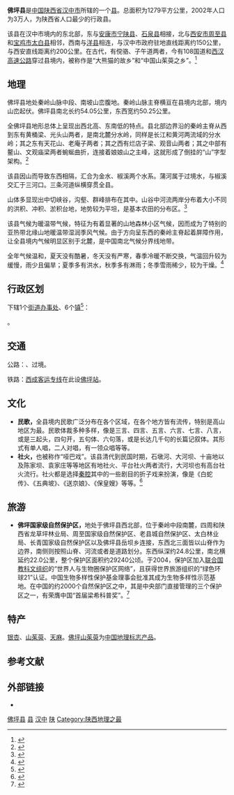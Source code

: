 {{coord|33|34||N|107|59||E|display=title}}
{{Infobox China County
|Belong = [[陕西省|陕西省]][[汉中市|汉中市]]
|map=ChinaHanzhongFoping.png
|map_caption=佛坪县在汉中市的位置
|website=http://www.foping.gov.cn/}}

'''佛坪县'''是[[中国|中国]][[陕西省|陕西省]][[汉中市|汉中市]]所辖的一个[[县|县]]。总面积为1279平方公里，2002年人口为3万人，为陕西省人口最少的行政县。

该县在汉中市境内的东北部，东与[[安康市|安康市]][[宁陕县|宁陕县]]、[[石泉县|石泉县]]相接，北与[[西安市|西安市]][[周至县|周至县]]和[[宝鸡市|宝鸡市]][[太白县|太白县]]相邻，西南与[[洋县|洋县]]相连，与汉中市政府驻地直线距离约150公里，与西安直线距离约200公里。在古代，有傥骆、子午道两者，今有108国道和[[西汉高速公路|西汉高速公路]]穿过县境内，被称作是“大熊猫的故乡”和“中国山茱萸之乡”。<ref>{{Cite web|url=http://www.sohu.com/a/208811370_99967092|title=西成高铁，佛坪全攻略！|accessdate=2018-07-12|date=2017-12-06|work=www.sohu.com|archive-date=2019-06-09|archive-url=https://web.archive.org/web/20190609025801/http://www.sohu.com/a/208811370_99967092|dead-url=no}}</ref>

== 地理 ==
佛坪县地处秦岭山脉中段、南坡山峦腹地。秦岭山脉主脊横亘在县境内北部，境内山峦起伏。佛坪县南北长约54.05公里，东西宽约50.25公里。

全佛坪县地形总体上呈现出西北高、东南低的特点。县北部边界沿的秦岭主脊从西到东有黄桶梁、光头山两者，是南北麓分水岭，同样是长江和黄河两流域的分水岭；其之东有天花山、老庵子两者；其之西有烂店子梁、观音山两者；其之中部有鳌山、文观庙梁两者蜿蜒曲折，连接着娘娘山之主峰，这就形成了倒挂的“山”字型架构。<ref>{{Cite web|url=http://www.sanqinyou.com/shaanxi/info/12102412042953717.html|title=佛坪县地貌介绍（1）_佛坪县概况_三秦游网|accessdate=2018-07-13|work=www.sanqinyou.com|archive-date=2018-07-13|archive-url=https://web.archive.org/web/20180713144100/http://www.sanqinyou.com/shaanxi/info/12102412042953717.html|dead-url=no}}</ref>

该县因山而导致东西相隔，汇合为金水、椒溪两个水系。蒲河属于过境水，与椒溪交汇于三河口。三条河道纵横穿贯全县。

山体多显现出中切峡谷，沟壑、群峰排布在其中。山谷中河流两岸分布着大小不同的洪积、冲积、淤积台地，地势较为平坦，是基本农田的分布区。<ref>{{Cite web|url=http://m.114huoche.com/zhengfu/HanZhong-FoPingXian/|title=汉中佛坪县政府网_佛坪政府_佛坪|accessdate=2018-07-13|work=m.114huoche.com|archive-url=https://web.archive.org/web/20180713134521/http://m.114huoche.com/zhengfu/HanZhong-FoPingXian/|archive-date=2018-07-13|dead-url=yes}}</ref>

该县气候为暖温带气候，特征为有着显著的山地森林小区气候，因而成为了特别的亚热带北缘山地暖温带湿润季风气候。由于方向呈东西的秦岭主脊起着屏障作用，让全县境内气候明显区别于北麓，是中国南北气候分界线地带。

全年气候温和，夏天没有酷暑，冬天没有严寒，春季冷暖不断交换，气温回升较为缓慢，雨少且偏旱；夏季多有洪水，秋季多有淋雨；冬季雪雨稀少，较为干燥。<ref>{{Cite web|url=http://wap.tcmap.com.cn/shanxi/fopingxian.html|title=陕西汉中市佛坪县介绍|accessdate=2018-07-13|work=wap.tcmap.com.cn|archive-date=2019-06-06|archive-url=https://web.archive.org/web/20190606171827/http://wap.tcmap.com.cn/shanxi/fopingxian.html|dead-url=no}}</ref>

== 行政区划 ==
{{PAGENAMEBASE}}下辖1个[[街道办事处|街道办事处]]、6个[[行政建制镇|镇]]<ref>{{PRC admin/ref sgc|61/07/30}}</ref>：

{{PRC admin/children|61/07/30}}。

== 交通 ==

公路：{{中国国道名|108}}、{{中国高速公路名|G5}}过境。

铁路：{{rint|cn|rail}}[[西成客运专线|西成客运专线]]在此设[[佛坪站|佛坪站]]。

==文化==
*'''民歌，'''全县境内民歌广泛分布在各个区域，在各个地方皆有流传，特别是高山地区为最。民歌体裁多种多样，像是三言、四言、五言、六言、七言、八言，或是三起头，四句开，五句体、六句落，或是长达几千句的长篇记叙体。其形式有单人唱，二人对唱，有一领众唱等等。
*'''社火，'''也被称作“哑巴戏”。该县清代到民国时期，石墩河、大河坝、十亩地以及陈家坝、袁家庄等等地区有地社火、平台社火两者流行，大河坝也有高台社火流行。社火都是选择[[秦腔|秦腔]]其中的一些剧目的折子戏来扮演，像是《白蛇传》、《五典坡》、《送京娘》、《保皇嫂》等等。<ref>{{Cite web|url=https://www.sohu.com/a/209001830_99966622|title=一线贯通几千年文化之路，你真的了解它吗？|accessdate=2018-07-15|date=2017-12-07|work=www.sohu.com|archive-url=https://web.archive.org/web/20180715094423/https://www.sohu.com/a/209001830_99966622|archive-date=2018-07-15|dead-url=yes}}</ref>

==旅游==
*'''佛坪国家级自然保护区，'''地处于佛坪县西北部，位于秦岭中段南麓，四周和陕西省龙草坪林业局、周至国家级自然保护区、老县城自然保护区、太白林业局、长青国家级自然保护区以及佛坪县岳坝乡连接，东西北三面皆以山脊作为边界，南侧则按照山脊、河流或者是道路划分。东西纵深约24.8公里，南北横延约22.0公里，整个保护区面积约29240公顷。于2004，保护区加入[[联合国教科文组织|联合国教科文组织]]的“世界人与生物圈保护区网络”，且获得世界旅游组织的“绿色环球21”认证。中国生物多样性保护基金理事会批准其成为生物多样性示范基地。在中国的约2000个自然保护区之中，其是中央部门直接管理的三个保护区之一，有荣膺中国“首届梁希科普奖”。<ref>{{Cite web|url=http://niaolei.org.cn/tag/%E4%BD%9B%E5%9D%AA%E5%9B%BD%E5%AE%B6%E7%BA%A7%E8%87%AA%E7%84%B6%E4%BF%9D%E6%8A%A4%E5%8C%BA|title=佛坪国家级自然保护区图片_鸟类|accessdate=2018-07-15|work=niaolei.org.cn|archive-url=https://web.archive.org/web/20170930165813/http://niaolei.org.cn/tag/%e4%bd%9b%e5%9d%aa%e5%9b%bd%e5%ae%b6%e7%ba%a7%e8%87%aa%e7%84%b6%e4%bf%9d%e6%8a%a4%e5%8c%ba|archive-date=2017-09-30|dead-url=yes}}</ref>

==特产==
[[银杏|银杏]]、[[山茱萸|山茱萸]]、[[天麻|天麻]]。[[佛坪山茱萸|佛坪山茱萸]]为[[中国地理标志产品|中国地理标志产品]]。

== 参考文献 ==
{{reflist}}

== 外部链接 ==
* {{Official website|http://www.foping.gov.cn/|name=佛坪县人民政府}}

{{佛坪县行政区划}}
{{汉中市行政区划}}
{{陕西行政区划}}
{{国家级贫困县|前}}

[[Category:佛坪县|]]
[[Category:汉中区县|县]]
[[Category:陕西省县份|汉中]]
[[Category:原国家级贫困县|陕]]
[[Category:陕西地理之最|Category:陕西地理之最]]